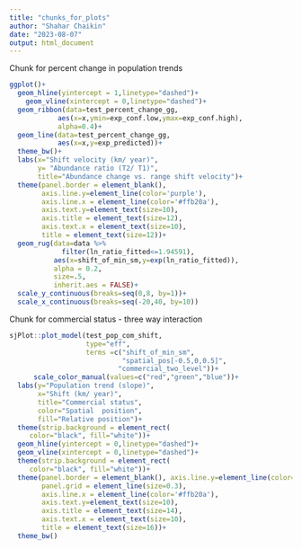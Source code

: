 ```yaml
---
title: "chunks_for_plots"
author: "Shahar Chaikin"
date: "2023-08-07"
output: html_document
---
```


Chunk for percent change in population trends
```r
ggplot()+
  geom_hline(yintercept = 1,linetype="dashed")+
    geom_vline(xintercept = 0,linetype="dashed")+
  geom_ribbon(data=test_percent_change_gg,
            aes(x=x,ymin=exp_conf.low,ymax=exp_conf.high),
            alpha=0.4)+
  geom_line(data=test_percent_change_gg,
            aes(x=x,y=exp_predicted))+
  theme_bw()+
  labs(x="Shift velocity (km/ year)",
       y= "Abundance ratio (T2/ T1)",
       title="Abundance change vs. range shift velocity")+
  theme(panel.border = element_blank(),
        axis.line.y=element_line(color='purple'),
        axis.line.x = element_line(color='#ffb20a'),
        axis.text.y=element_text(size=10),
        axis.title = element_text(size=12),
        axis.text.x = element_text(size=10),
        title = element_text(size=12))+
  geom_rug(data=data %>% 
             filter(ln_ratio_fitted<=1.94591),
           aes(x=shift_of_min_sm,y=exp(ln_ratio_fitted)),
           alpha = 0.2,
           size=.5,
           inherit.aes = FALSE)+
  scale_y_continuous(breaks=seq(0,8, by=1))+
  scale_x_continuous(breaks=seq(-20,40, by=10))
```

Chunk for commercial status - three way interaction
```r
sjPlot::plot_model(test_pop_com_shift,
                   type="eff",
                   terms =c("shift_of_min_sm",
                            "spatial_pos[-0.5,0,0.5]",
                           "commercial_two_level"))+
      scale_color_manual(values=c("red","green","blue"))+
  labs(y="Population trend (slope)",
       x="Shift (km/ year)",
       title="Commercial status",
       color="Spatial  position",
       fill="Relative position")+
  theme(strip.background = element_rect(
     color="black", fill="white"))+
  geom_hline(yintercept = 0,linetype="dashed")+
  geom_vline(xintercept = 0,linetype="dashed")+
  theme(strip.background = element_rect(
     color="black", fill="white"))+
  theme(panel.border = element_blank(), axis.line.y=element_line(color='purple'),
        panel.grid = element_line(size=0.3),
        axis.line.x = element_line(color='#ffb20a'),
        axis.text.y=element_text(size=10),
        axis.title = element_text(size=14),
        axis.text.x = element_text(size=10),
        title = element_text(size=16))+
  theme_bw()
```

